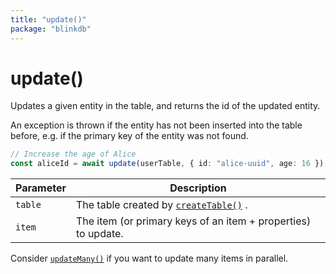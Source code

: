 ```yaml
---
title: "update()"
package: "blinkdb"
---
```


# update()

Updates a given entity in the table, and returns the id of the updated entity.

An exception is thrown if the entity has not been inserted into the table before,
e.g. if the primary key of the entity was not found.

```ts
// Increase the age of Alice
const aliceId = await update(userTable, { id: "alice-uuid", age: 16 });
```

| Parameter | Description                                                           |
| --------- | --------------------------------------------------------------------- |
| `table`   | The table created by [`createTable()`](/docs/reference/createtable) . |
| `item`    | The item (or primary keys of an item + properties) to update.    |

Consider [`updateMany()`](/docs/reference/updatemany) if you want to update many items in parallel.